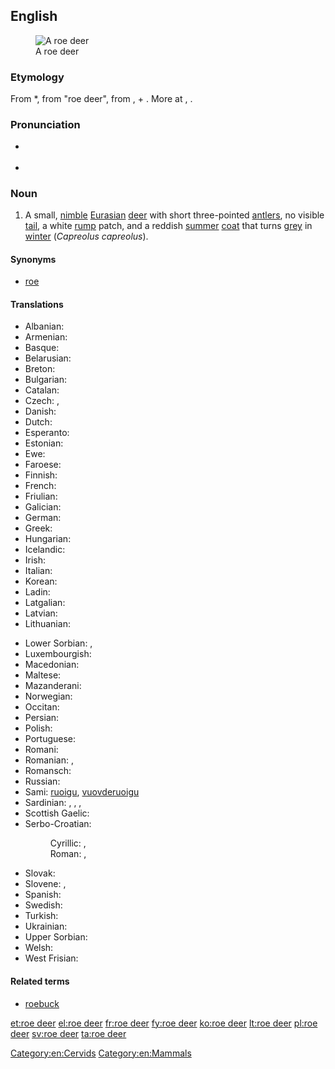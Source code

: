 {{wikipedia}}
==English==
[[Image:Capreolus capreolus (Marek Szczepanek).jpg|thumb|A roe deer]]

===Etymology===
From {{etyl|enm}} *{{term||ro deer|tr=not recorded in Middle English|lang=enm}}, from {{etyl|ang}} {{term|rahdeor|rāhdēor|lang=ang}} "roe deer", from {{term|ra|rā|lang=ang}}, {{term|raha|rāha|roe|lang=ang}} + {{term|deor|dēor|animal, beast|lang=ang}}. More at {{l|en|roe}}, {{l|en|deer}}.

===Pronunciation===
* {{a|UK}} {{IPA|/ˈrəʊˈdɪə(r)/}}
* {{audio|en-uk-roe deer.ogg|Audio (UK)}}

===Noun===
{{en-noun|sg=[[roe]] [[deer]]|roe deer}}

# A small, [[nimble]] [[Eurasian]] [[deer]] with short three-pointed [[antlers]], no visible [[tail]], a white [[rump]] patch, and a reddish [[summer]] [[coat]] that turns [[grey]] in [[winter]] (''Capreolus capreolus'').

====Synonyms====
* [[roe]]

====Translations====
{{trans-top|small deer species, ''Capreolus capreolus''}}
* Albanian: {{t-|sq|kaprolli}}
* Armenian: {{t-|hy|այծյամ|tr=aycyam}}
* Basque: {{t+|eu|orkatz}}
* Belarusian: {{t-|be|казуля}}
* Breton: {{t+|br|yourc’h}}
* Bulgarian: {{t+|bg|сърна|tr=s'rna}}
* Catalan: {{t-|ca|cabirol|m}}
* Czech: {{t+|cs|srna|f}}, {{t+|cs|srnec|m}}
* Danish: {{t-|da|rådyr}}
* Dutch: {{t+|nl|ree|m}}
* Esperanto: {{t-|eo|kapreolo}}
* Estonian: {{t-|et|metskits}}
* Ewe: {{tø|ee|afia|n}}
* Faroese: {{t-|fo|rádýr}}
* Finnish: {{t+|fi|metsäkauris}}
* French: {{t+|fr|chevreuil|m}}
* Friulian: {{tø|fur|cjavrűl}}
* Galician: {{t-|gl|corzo|m}}
* German: {{t+|de|Reh|n}}
* Greek: {{t+|el|ζαρκάδι|n|tr=zarkádi}}
* Hungarian: {{t+|hu|őz}}
* Icelandic: {{t-|is|rádýr}}
* Irish: {{t-|ga|fia odhar|m}}
* Italian: {{t+|it|capriolo|m}}
* Korean: {{t+|ko|노루|sc=Hang}}
* Ladin: {{tø|lld|capriol}}
* Latgalian: {{tø|ltg|meža koza|f}}
* Latvian: {{t+|lv|stirna}}
* Lithuanian: {{t+|lt|stirna|f}}
{{trans-mid}}
* Lower Sorbian: {{tø|dsb|sarna}}, {{tø|dsb|serna}}
* Luxembourgish: {{t-|lb|Réi|n}}
* Macedonian: {{t-|mk|срна|tr=srna}}
* Maltese: {{t-|mt|ċerfa}}
* Mazanderani: {{tø|mzn|شوکا}}
* Norwegian: {{t+|no|rådyr|n}}
* Occitan: {{t+|oc|cabiròl}}
* Persian: {{t+|fa|شوکا|sc=fa-Arab}}
* Polish: {{t+|pl|sarna}}
* Portuguese: {{t+|pt|corço|m}}
* Romani: {{tø|rom|kaperiwara|f}}
* Romanian: {{t-|ro|căprior}}, {{t+|ro|căprioară}}
* Romansch: {{tø|rom|chavriel}}
* Russian: {{t+|ru|косуля|f|tr=kosúl'a}}
* Sami: [[ruoigu]], [[vuovderuoigu]]
* Sardinian: {{t-|sc|crabiolu}}, {{t-|sc|bettu}}, {{t-|sc|betta}}, {{t-|sc|crabolu}}
* Scottish Gaelic: {{t-|gd|earb|f}}
* Serbo-Croatian:
*: Cyrillic: {{t-|sh|срна|f}}, {{t-|sh|срндаћ|m}}
*: Roman: {{t-|sh|srna|f}}, {{t-|sh|srndać|m}}
* Slovak: {{t-|sk|srna}}
* Slovene: {{t-|sl|srna|f}}, {{t-|sl|srnjak|m}}
* Spanish: {{t-|es|corzo|m}}
* Swedish: {{t+|sv|rådjur}}
* Turkish: {{t+|tr|karaca}}
* Ukrainian: {{t-|uk|козуля|tr=kozulja}}
* Upper Sorbian: {{t-|hsb|sorna}}
* Welsh: {{t+|cy|iwrch}}
* West Frisian: {{t+|fy|ree}}
{{trans-bottom}}

====Related terms====
* [[roebuck]]

[[Category:en:Cervids]]
[[Category:en:Mammals]]

[[et:roe deer]]
[[el:roe deer]]
[[fr:roe deer]]
[[fy:roe deer]]
[[ko:roe deer]]
[[lt:roe deer]]
[[pl:roe deer]]
[[sv:roe deer]]
[[ta:roe deer]]